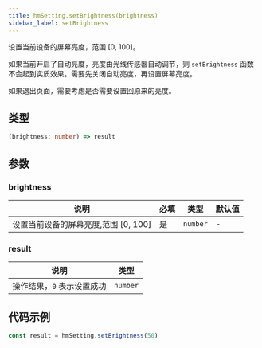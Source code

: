 ```yaml
---
title: hmSetting.setBrightness(brightness)
sidebar_label: setBrightness
---
```


设置当前设备的屏幕亮度，范围 [0, 100]。

如果当前开启了自动亮度，亮度由光线传感器自动调节，则 `setBrightness` 函数不会起到实质效果。需要先关闭自动亮度，再设置屏幕亮度。

如果退出页面，需要考虑是否需要设置回原来的亮度。

## 类型

```ts
(brightness: number) => result
```

## 参数

### brightness

| 说明                                 | 必填 | 类型     | 默认值 |
| ------------------------------------ | ---- | -------- | ------ |
| 设置当前设备的屏幕亮度,范围 [0, 100] | 是   | `number` | -      |

### result

| 说明                       | 类型     |
| -------------------------- | -------- |
| 操作结果，`0` 表示设置成功 | `number` |

## 代码示例

```js
const result = hmSetting.setBrightness(50)
```
